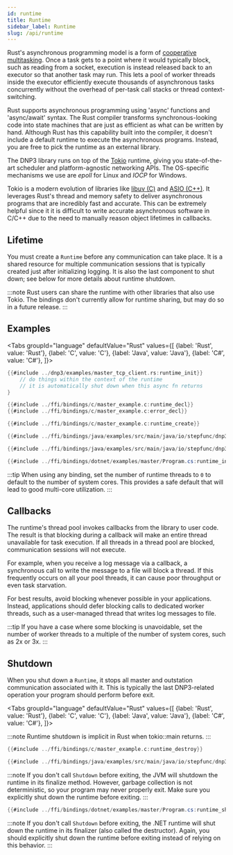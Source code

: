 ```yaml
---
id: runtime
title: Runtime
sidebar_label: Runtime
slug: /api/runtime
---
```



Rust's asynchronous programming model is a form of [cooperative multitasking](https://docs.rs/tokio/1.0.2/tokio/task/index.html). Once a task gets to a point where it would typically block, such as reading from a socket, execution is instead released back to an executor so that another task may run. This lets a pool of worker threads inside the executor efficiently execute thousands of asynchronous tasks concurrently without the overhead of per-task call stacks or thread context-switching.

Rust supports asynchronous programming using 'async' functions and 'async/await' syntax. The Rust compiler transforms synchronous-looking code into state machines that are just as efficient as what can be written by hand. Although Rust has this capability built into the compiler, it doesn't include a default runtime to execute the asynchronous programs. Instead, you are free to pick the runtime as an external library.

The DNP3 library runs on top of the [Tokio](https://tokio.rs/) runtime, giving you state-of-the-art scheduler and platform-agnostic networking APIs. The OS-specific mechanisms we use are *epoll* for Linux and *IOCP* for Windows. 

Tokio is a modern evolution of libraries like [libuv (C)](https://libuv.org/) and [ASIO (C++)](https://think-async.com/Asio/). It leverages Rust's thread and memory safety to deliver asynchronous programs that are incredibly fast and accurate. This can be extremely helpful since it it is difficult to write accurate asynchronous software in C/C++ due to the need to manually reason object lifetimes in callbacks.

## Lifetime

You must create a `Runtime` before any communication can take place. It is a shared resource for multiple communication sessions that is typically created just after initializing logging. It is also the last component to shut down; see below for more details about runtime shutdown.

:::note
Rust users can share the runtime with other libraries that also use Tokio. The bindings don't currently allow for runtime sharing, but may do so in a future release.
:::

## Examples

<Tabs
groupId="language"
defaultValue="Rust"
values={[
{label: 'Rust', value: 'Rust'},
{label: 'C', value: 'C'},
{label: 'Java', value: 'Java'},
{label: 'C#', value: 'C#'},
]}>
<TabItem value="Rust">

```rust
{{#include ../dnp3/examples/master_tcp_client.rs:runtime_init}}
    // do things within the context of the runtime
    // it is automatically shut down when this async fn returns
}
```

</TabItem>
<TabItem value="C">

```c
{{#include ../ffi/bindings/c/master_example.c:runtime_decl}}
{{#include ../ffi/bindings/c/master_example.c:error_decl}}

{{#include ../ffi/bindings/c/master_example.c:runtime_create}}
```

</TabItem>
<TabItem value="Java">

```java
{{#include ../ffi/bindings/java/examples/src/main/java/io/stepfunc/dnp3/examples/MasterExample.java:runtime_config}}

{{#include ../ffi/bindings/java/examples/src/main/java/io/stepfunc/dnp3/examples/MasterExample.java:runtime}}
```
</TabItem>
<TabItem value="C#">

```csharp
{{#include ../ffi/bindings/dotnet/examples/master/Program.cs:runtime_init}}
```

</TabItem>
</Tabs>

:::tip
When using any binding, set the number of runtime threads to `0` to default to the number of system cores. This provides a safe default that will lead to good multi-core utilization.
:::

## Callbacks

The runtime's thread pool invokes callbacks from the library to user code. The result is that blocking during a callback will make an entire thread unavailable for task execution. If all threads in a thread pool are blocked, communication sessions will not execute.

For example, when you receive a log message via a callback, a synchronous call to write the message to a file will block a thread. If this frequently occurs on all your pool threads, it can cause poor throughput or even task starvation. 

For best results, avoid blocking whenever possible in your applications. Instead, applications should defer blocking calls to dedicated worker threads, such as a user-managed thread that writes log messages to file.



:::tip
If you have a case where some blocking is unavoidable, set the number of worker threads to a multiple of the number of system cores, such as 2x or 3x.
:::

## Shutdown

When you shut down a `Runtime`, it stops all master and outstation communication associated with it. This is typically the last DNP3-related operation your program should perform before exit.

<Tabs
groupId="language"
defaultValue="Rust"
values={[
{label: 'Rust', value: 'Rust'},
{label: 'C', value: 'C'},
{label: 'Java', value: 'Java'},
{label: 'C#', value: 'C#'},
]}>
<TabItem value="Rust">

:::note
Runtime shutdown is implicit in Rust when tokio::main returns.
:::

</TabItem>
<TabItem value="C">

```c
{{#include ../ffi/bindings/c/master_example.c:runtime_destroy}}
```

</TabItem>
<TabItem value="Java">

```java
{{#include ../ffi/bindings/java/examples/src/main/java/io/stepfunc/dnp3/examples/MasterExample.java:runtime_shutdown}}
```

:::note
If you don't call `Shutdown` before exiting, the JVM will shutdown the runtime in its finalize method. However, garbage collection is not deterministic, so your program may never properly exit. Make sure you explicitly shut down the runtime before exiting.
:::

</TabItem>
<TabItem value="C#">

```csharp
{{#include ../ffi/bindings/dotnet/examples/master/Program.cs:runtime_shutdown}}
```

:::note
If you don't call `Shutdown` before exiting, the .NET runtime will shut down the runtime in its finalizer (also called the destructor). Again, you should explicitly shut down the runtime before exiting instead of relying on this behavior.
:::

</TabItem>
</Tabs>